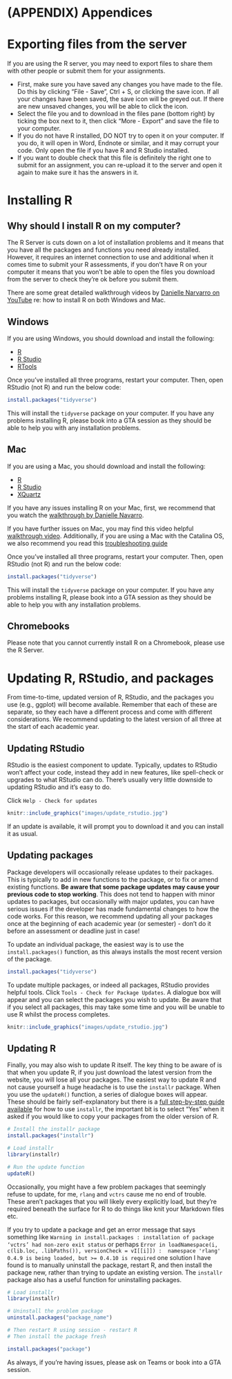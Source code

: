 # (APPENDIX) Appendices {-} 

# Exporting files from the server

If you are using the R server, you may need to export files to share them with other people or submit them for your assignments.

* First, make sure you have saved any changes you have made to the file. Do this by clicking "File - Save", Ctrl + S, or clicking the save icon. If all your changes have been saved, the save icon will be greyed out. If there are new unsaved changes, you will be able to click the icon.
* Select the file you and to download in the files pane (bottom right) by ticking the box next to it, then click "More - Export" and save the file to your computer.
* If you do not have R installed, DO NOT try to open it on your computer. If you do, it will open in Word, Endnote or similar, and it may corrupt your code. Only open the file if you have R and R Studio installed.
* If you want to double check that this file is definitely the right one to submit for an assignment, you can re-upload it to the server and open it again to make sure it has the answers in it.

# Installing R 

## Why should I install R on my computer?

The R Server is cuts down on a lot of installation problems and it means that you have all the packages and functions you need already installed. However, it requires an internet connection to use and additional when it comes time to submit your R assessments, if you don't have R on your computer it means that you won't be able to open the files you download from the server to check they're ok before you submit them.

There are some great detailed walkthrough videos by [Danielle Narvarro on YouTube](https://www.youtube.com/playlist?list=PLRPB0ZzEYegOZivdelOuEn-R-XUN-DOjd) re: how to install R on both Windows and Mac.

## Windows

If you are using Windows, you should download and install the following:

* [R](https://cran.r-project.org/bin/windows/base/)
* [R Studio](https://rstudio.com/products/rstudio/download/#download)
* [RTools](https://cran.r-project.org/bin/windows/Rtools/)

Once you've installed all three programs, restart your computer. Then, open RStudio (not R) and run the below code:

```r
install.packages("tidyverse")
```

This will install the `tidyverse` package on your computer. If you have any problems installing R, please book into a GTA session as they should be able to help you with any installation problems.

## Mac

If you are using a Mac, you should download and install the following:

* [R](https://www.stats.bris.ac.uk/R/)  
* [R Studio](https://rstudio.com/products/rstudio/download/#download)  
* [XQuartz](https://www.xquartz.org/)  

If you have any issues installing R on your Mac, first, we recommend that you watch the [walkthrough by Danielle Navarro](https://www.youtube.com/watch?v=ay25o485YXs&list=PLRPB0ZzEYegOZivdelOuEn-R-XUN-DOjd&index=1&t=113s). 

If you have further issues on Mac, you may find this video helpful [walkthrough video](https://www.youtube.com/watch?v=90IdULVGmYY). Additionally, if you are using a Mac with the Catalina OS, we also recommend you read this [troubleshooting guide](https://psyteachr.github.io/FAQ/installing-r-and-rstudio.html#i-am-using-macos-10.15-catalina)

Once you've installed all three programs, restart your computer. Then, open RStudio (not R) and run the below code:

```r
install.packages("tidyverse")
```

This will install the `tidyverse` package on your computer. If you have any problems installing R, please book into a GTA session as they should be able to help you with any installation problems.

## Chromebooks

Please note that you cannot currently install R on a Chromebook, please use the R Server.

# Updating R, RStudio, and packages

From time-to-time, updated version of R, RStudio, and the packages you use (e.g., ggplot) will become available. Remember that each of these are separate, so they each have a different process and come with different considerations. We recommend updating to the latest version of all three at the start of each academic year.

## Updating RStudio

RStudio is the easiest component to update. Typically, updates to RStudio won't affect your code, instead they add in new features, like spell-check or upgrades to what RStudio can do. There's usually very little downside to updating RStudio and it's easy to do.

Click `Help - Check for updates`

```r
knitr::include_graphics("images/update_rstudio.jpg")
```

If an update is available, it will prompt you to download it and you can install it as usual.

## Updating packages

Package developers will occasionally release updates to their packages. This is typically to add in new functions to the package, or to fix or amend existing functions. **Be aware that some package updates may cause your previous code to stop working**. This does not tend to happen with minor updates to packages, but occasionally with major updates, you can have serious issues if the developer has made fundamental changes to how the code works. For this reason, we recommend updating all your packages once at the beginning of each academic year (or semester) - don't do it before an assessment or deadline just in case!

To update an individual package, the easiest way is to use the `install.packages()` function, as this always installs the most recent version of the package.

```r
install.packages("tidyverse")
```

To update multiple packages, or indeed all packages, RStudio provides helpful tools. Click `Tools - Check for Package Updates`. A dialogue box will appear and you can select the packages you wish to update. Be aware that if you select all packages, this may take some time and you will be unable to use R whilst the process completes.

```r
knitr::include_graphics("images/update_rstudio.jpg")
```

## Updating R

Finally, you may also wish to update R itself. The key thing to be aware of is that when you update R, if you just download the latest version from the website, you will lose all your packages. The easiest way to update R and not cause yourself a huge headache is to use the `installr` package. When you use the `updateR()` function, a series of dialogue boxes will appear. These should be fairly self-explanatory but there is a [full step-by-step guide available](https://www.r-statistics.com/2015/06/a-step-by-step-screenshots-tutorial-for-upgrading-r-on-windows/) for how to use `installr`, the important bit is to select "Yes" when it asked if you would like to copy your packages from the older version of R.

```r
# Install the installr package
install.packages("installr")

# Load installr
library(installr)

# Run the update function
updateR()
```

Occasionally, you might have a few problem packages that seemingly refuse to update, for me, `rlang` and `vctrs` cause me no end of trouble. These aren't packages that you will likely every explicitly load, but they're required beneath the surface for R to do things like knit your Markdown files etc.

If you try to update a package and get an error message that says something like `Warning in install.packages : installation of package ‘vctrs’ had non-zero exit status` or perhaps `Error in loadNamespace(i, c(lib.loc, .libPaths()), versionCheck = vI[[i]]) :  namespace 'rlang' 0.4.9 is being loaded, but >= 0.4.10 is required` one solution I have found is to manually uninstall the package, restart R, and then install the package new, rather than trying to update an existing version. The `installr` package also has a useful function for uninstalling packages.

```r
# Load installr
library(installr)

# Uninstall the problem package
uninstall.packages("package_name")

# Then restart R using session - restart R
# Then install the package fresh

install.packages("package")

```

As always, if you're having issues, please ask on Teams or book into a GTA session.